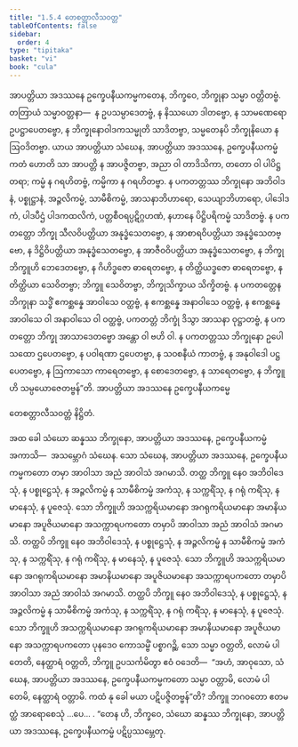 ```yaml
---
title: "1.5.4 တေစတ္တာလီသဝတ္တ"
tableOfContents: false
sidebar:
  order: 4
type: "tipitaka"
basket: "vi"
book: "cula"
---
```



<DynamicBreadcrumb />

<Division number="51" book="cula">

<Paragraph number="233" book="cula">
အာပတ္တိယာ အဒဿနေ ဥက္ခေပနီယကမ္မကတေန, ဘိက္ခဝေ, ဘိက္ခုနာ သမ္မာ ဝတ္တိတဗ္ဗံ. တတြာယံ သမ္မာဝတ္တနာ—  န ဥပသမ္ပာဒေတဗ္ဗံ, န နိဿယော ဒါတဗ္ဗော, န သာမဏေရော ဥပဋ္ဌာပေတဗ္ဗော, န ဘိက္ခုနောဝါဒကသမ္မုတိ သာဒိတဗ္ဗာ, သမ္မတေနပိ ဘိက္ခုနိယော န ဩဝဒိတဗ္ဗာ. ယာယ အာပတ္တိယာ သံဃေန, အာပတ္တိယာ အဒဿနေ, ဥက္ခေပနီယကမ္မံ ကတံ ဟောတိ သာ အာပတ္တိ န အာပဇ္ဇိတဗ္ဗာ, အညာ ဝါ တာဒိသိကာ, တတော ဝါ ပါပိဋ္ဌတရာ; ကမ္မံ န ဂရဟိတဗ္ဗံ, ကမ္မိကာ န ဂရဟိတဗ္ဗာ. န ပကတတ္တဿ ဘိက္ခုနော အဘိဝါဒနံ, ပစ္စုဋ္ဌာနံ, အဉ္ဇလိကမ္မံ, သာမီစိကမ္မံ, အာသနာဘိဟာရော, သေယျာဘိဟာရော, ပါဒေါဒကံ, ပါဒပီဌံ ပါဒကထလိကံ, ပတ္တစီဝရပ္ပဋိဂ္ဂဟဏံ, နဟာနေ ပိဋ္ဌိပရိကမ္မံ သာဒိတဗ္ဗံ. န ပကတတ္တော ဘိက္ခု သီလဝိပတ္တိယာ အနုဒ္ဓံသေတဗ္ဗော, န အာစာရဝိပတ္တိယာ အနုဒ္ဓံသေတဗ္ဗော, န ဒိဋ္ဌိဝိပတ္တိယာ အနုဒ္ဓံသေတဗ္ဗော, န အာဇီဝဝိပတ္တိယာ အနုဒ္ဓံသေတဗ္ဗော, န ဘိက္ခု ဘိက္ခူဟိ ဘေဒေတဗ္ဗော, န ဂိဟိဒ္ဓဇော ဓာရေတဗ္ဗော, န တိတ္ထိယဒ္ဓဇော ဓာရေတဗ္ဗော, န တိတ္ထိယာ သေဝိတဗ္ဗာ; ဘိက္ခူ သေဝိတဗ္ဗာ, ဘိက္ခုသိက္ခာယ သိက္ခိတဗ္ဗံ. န ပကတတ္တေန ဘိက္ခုနာ သဒ္ဓိံ ဧကစ္ဆန္နေ အာဝါသေ ဝတ္ထဗ္ဗံ, န ဧကစ္ဆန္နေ အနာဝါသေ ဝတ္ထဗ္ဗံ, န ဧကစ္ဆန္နေ အာဝါသေ ဝါ အနာဝါသေ ဝါ ဝတ္ထဗ္ဗံ, ပကတတ္တံ ဘိက္ခုံ ဒိသွာ အာသနာ ဝုဋ္ဌာတဗ္ဗံ, န ပကတတ္တော ဘိက္ခု အာသာဒေတဗ္ဗော အန္တော ဝါ ဗဟိ ဝါ. န ပကတတ္တဿ ဘိက္ခုနော ဥပေါသထော ဌပေတဗ္ဗော, န ပဝါရဏာ ဌပေတဗ္ဗာ, န သဝစနီယံ ကာတဗ္ဗံ, န အနုဝါဒေါ ပဋ္ဌပေတဗ္ဗော, န ဩကာသော ကာရေတဗ္ဗော, န စောဒေတဗ္ဗော, န သာရေတဗ္ဗော, န ဘိက္ခူဟိ သမ္ပယောဇေတဗ္ဗန်”တိ.

</Paragraph>
</Division>

<Paragraph number="234" type="center" book="cula">
အာပတ္တိယာ အဒဿနေ ဥက္ခေပနီယကမ္မေ

  
တေစတ္တာလီသဝတ္တံ နိဋ္ဌိတံ.


</Paragraph>

<Division number="52" book="cula">

<Paragraph number="235" book="cula">
အထ ခေါ သံဃော ဆန္နဿ ဘိက္ခုနော, အာပတ္တိယာ အဒဿနေ, ဥက္ခေပနီယကမ္မံ အကာသိ—  အသမ္ဘောဂံ သံဃေန. သော သံဃေန, အာပတ္တိယာ အဒဿနေ, ဥက္ခေပနီယကမ္မကတော တမှာ အာဝါသာ အညံ အာဝါသံ အဂမာသိ. တတ္ထ ဘိက္ခူ နေဝ အဘိဝါဒေသုံ, န ပစ္စုဋ္ဌေသုံ, န အဉ္ဇလိကမ္မံ န သာမီစိကမ္မံ အကံသု, န သက္ကရိံသု, န ဂရုံ ကရိံသု, န မာနေသုံ, န ပူဇေသုံ. သော ဘိက္ခူဟိ အသက္ကရိယမာနော အဂရုကရိယမာနော အမာနိယမာနော အပူဇိယမာနော အသက္ကာရပကတော တမှာပိ အာဝါသာ အညံ အာဝါသံ အဂမာသိ. တတ္ထပိ ဘိက္ခူ နေဝ အဘိဝါဒေသုံ, န ပစ္စုဋ္ဌေသုံ, န အဉ္ဇလိကမ္မံ န သာမီစိကမ္မံ အကံသု, န သက္ကရိံသု, န ဂရုံ ကရိံသု, န မာနေသုံ, န ပူဇေသုံ. သော ဘိက္ခူဟိ အသက္ကရိယမာနော အဂရုကရိယမာနော အမာနိယမာနော အပူဇိယမာနော အသက္ကာရပကတော တမှာပိ အာဝါသာ အညံ အာဝါသံ အဂမာသိ. တတ္ထပိ ဘိက္ခူ နေဝ အဘိဝါဒေသုံ, န ပစ္စုဋ္ဌေသုံ, န အဉ္ဇလိကမ္မံ န သာမီစိကမ္မံ အကံသု, န သက္ကရိံသု, န ဂရုံ ကရိံသု, န မာနေသုံ, န ပူဇေသုံ. သော ဘိက္ခူဟိ အသက္ကရိယမာနော အဂရုကရိယမာနော အမာနိယမာနော အပူဇိယမာနော အသက္ကာရပကတော ပုနဒေဝ ကောသမ္ဗိံ ပစ္စာဂဉ္ဆိ. သော သမ္မာ ဝတ္တတိ, လောမံ ပါတေတိ, နေတ္ထာရံ ဝတ္တတိ, ဘိက္ခူ ဥပသင်္ကမိတွာ ဧဝံ ဝဒေတိ—  “အဟံ, အာဝုသော, သံဃေန, အာပတ္တိယာ အဒဿနေ, ဥက္ခေပနီယကမ္မကတော သမ္မာ ဝတ္တာမိ, လောမံ ပါတေမိ, နေတ္ထာရံ ဝတ္တာမိ. ကထံ နု ခေါ မယာ ပဋိပဇ္ဇိတဗ္ဗန်”တိ? ဘိက္ခူ ဘဂဝတော ဧတမတ္ထံ အာရောစေသုံ …ပေ… . “တေန ဟိ, ဘိက္ခဝေ, သံဃော ဆန္နဿ ဘိက္ခုနော, အာပတ္တိယာ အဒဿနေ, ဥက္ခေပနီယကမ္မံ ပဋိပ္ပဿမ္ဘေတု.
</Paragraph>
</Division>
